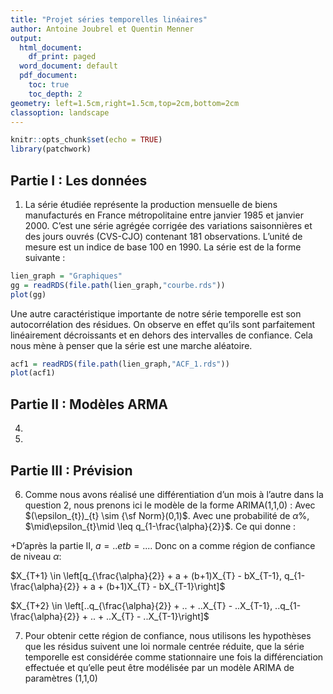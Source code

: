 ```yaml
---
title: "Projet séries temporelles linéaires"
author: Antoine Joubrel et Quentin Menner
output:
  html_document:
    df_print: paged
  word_document: default
  pdf_document:
    toc: true
    toc_depth: 2
geometry: left=1.5cm,right=1.5cm,top=2cm,bottom=2cm
classoption: landscape
---
```


```r
knitr::opts_chunk$set(echo = TRUE)
library(patchwork)
```

##  Partie I : Les données

1. La série étudiée représente la production mensuelle de biens manufacturés en France métropolitaine entre janvier 1985 et janvier 2000. C'est une série agrégée corrigée des variations saisonnières et des jours ouvrés (CVS-CJO) contenant 181 observations. L'unité de mesure est un indice de base 100 en 1990.
La série est de la forme suivante :


```r
lien_graph = "Graphiques"
gg = readRDS(file.path(lien_graph,"courbe.rds"))
plot(gg)

```

Une autre caractéristique importante de notre série temporelle est son autocorrélation des résidues. On observe en effet qu'ils sont parfaitement linéairement décroissants et en dehors des intervalles de confiance. Cela nous mène à penser que la série est une marche aléatoire.

```r

acf1 = readRDS(file.path(lien_graph,"ACF_1.rds"))
plot(acf1)

```



## Partie II : Modèles ARMA

4.

5.

## Partie III : Prévision

6. Comme nous avons réalisé une différentiation d'un mois à l'autre dans la question 2, nous prenons ici le modèle de la forme ARIMA(1,1,0) :
\begin{center}
$Y_{t} = X_{t}-X_{t-1} = a + bY_{t-1} + \epsilon_{t}$
\end{center}
Avec $(\epsilon_{t})_{t} \sim {\sf Norm}(0,1)$. Avec une probabilité de $\alpha\%$, $\mid\epsilon_{t}\mid \leq q_{1-\frac{\alpha}{2}}$. Ce qui donne :

\begin{align*}
q_{\frac{\alpha}{2}} + a + bY_{T} \leq &Y_{T+1} \leq q_{1-\frac{\alpha}{2}} + a + bY_{T} \\
q_{\frac{\alpha}{2}} + a + b(X_{T}-X_{T-1}) + X_{T} \leq &X_{T+1} \leq q_{1-\frac{\alpha}{2}} + a + b(X_{T}-X_{T-1}) + X_{T} \\
q_{\frac{\alpha}{2}} + a + (b+1)X_{T} - bX_{T-1} \leq &X_{T+1} \leq q_{1-\frac{\alpha}{2}} + a + (b+1)X_{T} - bX_{T-1} \\

\text{Et :          } q_{\frac{\alpha}{2}} + a + bY_{T+1} \leq &Y_{T+2} \leq q_{1-\frac{\alpha}{2}} + a + bY_{T+1} \\
q_{\frac{\alpha}{2}} + a + (b+1)X_{T+1} - bX_{T} + \leq &X_{T+2} \leq q_{1-\frac{\alpha}{2}} + a + (b+1)X_{T+1} - bX_{T} \\
q_{\frac{\alpha}{2}} + a + (b+1)(q_{\frac{\alpha}{2}} + a + (b+1)X_{T} - bX_{T-1}) - bX_{T} + \leq &X_{T+2} \leq q_{1-\frac{\alpha}{2}} + a + (b+1)(q_{1-\frac{\alpha}{2}} + a + (b+1)X_{T} - bX_{T-1}) - bX_{T} \\
(b+2)q_{\frac{\alpha}{2}} + (b+2)a + (b^2 + b + 1)X_{T} - b(b+1)X_{T-1} \leq &X_{T+2} \leq (b+2)q_{1-\frac{\alpha}{2}} + (b+2)a + (b^2 + b + 1)X_{T} - b(b+1)X_{T-1} \\
\end{align*}

+D'après la partie II, $a = .. et b = ...$. Donc on a comme région de confiance de niveau $\alpha$:

$X_{T+1} \in \left[q_{\frac{\alpha}{2}} + a + (b+1)X_{T} - bX_{T-1}, q_{1-\frac{\alpha}{2}} + a + (b+1)X_{T} - bX_{T-1}\right]$

$X_{T+2} \in \left[..q_{\frac{\alpha}{2}} + .. + ..X_{T} - ..X_{T-1}, ..q_{1-\frac{\alpha}{2}} + .. + ..X_{T} - ..X_{T-1}\right]$

7. Pour obtenir cette région de confiance, nous utilisons les hypothèses que les résidus suivent une loi normale centrée réduite, que la série temporelle est considérée comme stationnaire une fois la différenciation effectuée et qu'elle peut être modélisée par un modèle ARIMA de paramètres (1,1,0)
